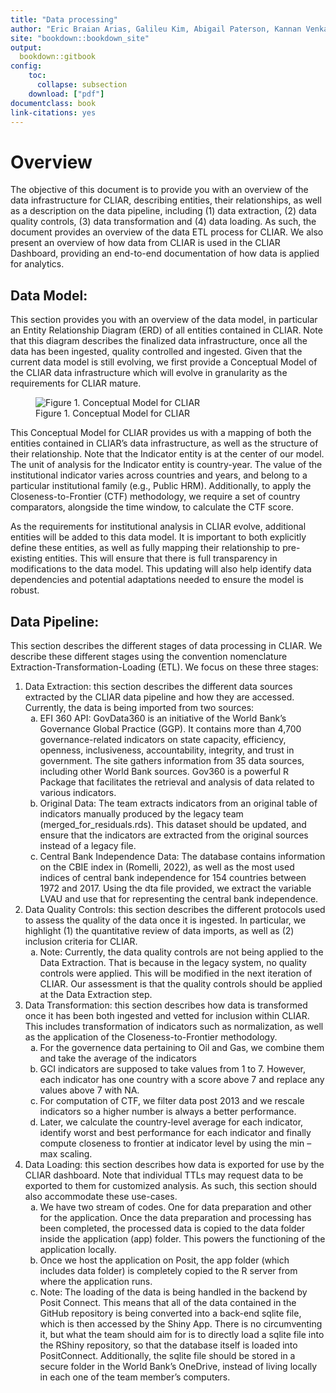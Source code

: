 ```yaml
--- 
title: "Data processing"
author: "Eric Braian Arias, Galileu Kim, Abigail Paterson, Kannan Venkataramanan\n Former Members: Luiza Andrade, Serena Cocciolo, Gabriel Vaz de Melo"
site: "bookdown::bookdown_site"
output: 
  bookdown::gitbook
config:
    toc:
      collapse: subsection
    download: ["pdf"] 
documentclass: book
link-citations: yes
---
```


# Overview

The objective of this document is to provide you with an overview of the data infrastructure for CLIAR, describing entities, their relationships, as well as a description on the data pipeline, including (1) data extraction, (2) data quality controls, (3) data transformation and (4) data loading. As such, the document provides an overview of the data ETL process for CLIAR. We also present an overview of how data from CLIAR is used in the CLIAR Dashboard, providing an end-to-end documentation of how data is applied for analytics.

## Data Model:

This section provides you with an overview of the data model, in particular an Entity Relationship Diagram (ERD) of all entities contained in CLIAR. Note that this diagram describes the finalized data infrastructure, once all the data has been ingested, quality controlled and ingested. Given that the current data model is still evolving, we first provide a Conceptual Model of the CLIAR data infrastructure which will evolve in granularity as the requirements for CLIAR mature.

![Figure 1. Conceptual Model for CLIAR](./_book/assets/cliar_data_model.png)

This Conceptual Model for CLIAR provides us with a mapping of both the entities contained in CLIAR’s data infrastructure, as well as the structure of their relationship. Note that the Indicator entity is at the center of our model. The unit of analysis for the Indicator entity is country-year. The value of the institutional indicator varies across countries and years, and belong to a particular institutional family (e.g., Public HRM). Additionally, to apply the Closeness-to-Frontier (CTF) methodology, we require a set of country comparators, alongside the time window, to calculate the CTF score.

As the requirements for institutional analysis in CLIAR evolve, additional entities will be added to this data model. It is important to both explicitly define these entities, as well as fully mapping their relationship to pre-existing entities. This will ensure that there is full transparency in modifications to the data model. This updating will also help identify data dependencies and potential adaptations needed to ensure the model is robust.

## Data Pipeline:

This section describes the different stages of data processing in CLIAR. We describe these different stages using the convention nomenclature Extraction-Transformation-Loading (ETL). We focus on these three stages:

1.	Data Extraction: this section describes the different data sources extracted by the CLIAR data pipeline and how they are accessed. Currently, the data is being imported from two sources:
    a.	EFI 360 API: GovData360 is an initiative of the World Bank’s Governance Global Practice (GGP). It contains more than 4,700 governance-related indicators on state capacity, efficiency, openness, inclusiveness, accountability, integrity, and trust in government. The site gathers information from 35 data sources, including other World Bank sources. Gov360 is a powerful R Package that facilitates the retrieval and analysis of data related to various indicators. 
    b. Original Data: The team extracts indicators from an original table of indicators manually produced by the legacy team (merged_for_residuals.rds). This dataset should be updated, and ensure that the indicators are extracted from the original sources instead of a legacy file.
    c. Central Bank Independence Data: The database contains information on the CBIE index in (Romelli, 2022), as well as the most used indices of central bank independence for 154 countries between 1972 and 2017. Using the dta file provided, we extract the variable LVAU and use that for representing the central bank independence. 

2.	Data Quality Controls: this section describes the different protocols used to assess the quality of the data once it is ingested. In particular, we highlight (1) the quantitative review of data imports, as well as (2) inclusion criteria for CLIAR.
    a.	Note: Currently, the data quality controls are not being applied to the Data Extraction. That is because in the legacy system, no quality controls were applied. This will be modified in the next iteration of CLIAR. Our assessment is that the quality controls should be applied at the Data Extraction step. 

3.	Data Transformation: this section describes how data is transformed once it has been both ingested and vetted for inclusion within CLIAR. This includes transformation of indicators such as normalization, as well as the application of the Closeness-to-Frontier methodology.
    a.	For the governence data pertaining to Oil and Gas, we combine them and take the average of the indicators
    b.	GCI indicators are supposed to take values from 1 to 7. However, each indicator has one country with a score above 7 and replace any values above 7 with NA.
    c.	For computation of CTF, we filter data post 2013 and we rescale indicators so a higher number is always a better performance.
    d.	Later, we calculate the country-level average for each indicator, identify worst and best performance for each indicator and finally compute closeness to frontier at indicator level by using the min –max scaling.

4.	Data Loading: this section describes how data is exported for use by the CLIAR dashboard. Note that individual TTLs may request data to be exported to them for customized analysis. As such, this section should also accommodate these use-cases.
    a.	We have two stream of codes. One for data preparation and other for the application. Once the data preparation and processing has been completed, the processed data is copied to the data folder inside the application (app) folder. This powers the functioning of the application locally. 
    b.	Once we host the application on Posit, the app folder (which includes data folder) is completely copied to the R server from where the application runs.
    c.	Note: The loading of the data is being handled in the backend by Posit Connect. This means that all of the data contained in the GitHub repository is being converted into a back-end sqlite file, which is then accessed by the Shiny App. There is no circumventing it, but what the team should aim for is to directly load a sqlite file into the RShiny repository, so that the database itself is loaded into PositConnect. Additionally, the sqlite file should be stored in a secure folder in the World Bank’s OneDrive, instead of living locally in each one of the team member’s computers.
